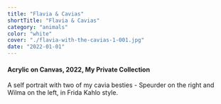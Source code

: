 ```yaml
---
title: "Flavia & Cavias"
shortTitle: "Flavia & Cavias"
category: "animals"
color: "white"
cover: "./flavia-with-the-cavias-1-001.jpg"
date: "2022-01-01"
---
```

    
#### Acrylic on Canvas, 2022, My Private Collection
    
A self portrait with two of my cavia besties - Speurder on the right and Wilma on the left, in Frida Kahlo style.
